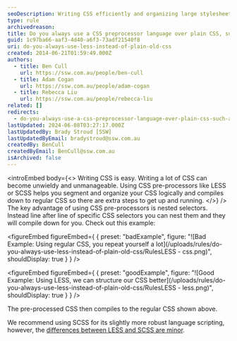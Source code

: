 ```yaml
---
seoDescription: Writing CSS efficiently and organizing large stylesheets becomes manageable with CSS pre-processors like LESS or SCSS.
type: rule
archivedreason:
title: Do you always use a CSS preprocessor language over plain CSS, such as LESS or SCSS?
guid: 1c97ba66-aaf3-4d40-a6f3-73adf21540f8
uri: do-you-always-use-less-instead-of-plain-old-css
created: 2014-06-21T01:59:49.000Z
authors:
  - title: Ben Cull
    url: https://ssw.com.au/people/ben-cull
  - title: Adam Cogan
    url: https://ssw.com.au/people/adam-cogan
  - title: Rebecca Liu
    url: https://ssw.com.au/people/rebecca-liu
related: []
redirects:
  - do-you-always-use-a-css-preprocessor-language-over-plain-css-such-as-less-or-scss
lastUpdated: 2024-06-08T03:27:17.000Z
lastUpdatedBy: Brady Stroud [SSW]
lastUpdatedByEmail: bradystroud@ssw.com.au
createdBy: BenCull
createdByEmail: BenCull@ssw.com.au
isArchived: false
---
```


<introEmbed
  body={<>
Writing CSS is easy. Writing a lot of CSS can become unwieldy and unmanageable. Using CSS pre-processors like LESS or SCSS helps you segment and organize your CSS logically and compiles down to regular CSS so there are extra steps to get up and running.
  </>}
/>
The key advantage of using CSS pre-processors is nested selectors. Instead line after line of specific CSS selectors you can nest them and they will compile down for you. Check out this example:

<figureEmbed figureEmbed={ {
  preset: "badExample",
  figure: "![Bad Example: Using regular CSS, you repeat yourself a lot](/uploads/rules/do-you-always-use-less-instead-of-plain-old-css/RulesLESS - css.png)",
  shouldDisplay: true
} } />


<figureEmbed figureEmbed={ {
  preset: "goodExample",
  figure: "![Good Example: Using LESS, we can structure our CSS better](/uploads/rules/do-you-always-use-less-instead-of-plain-old-css/RulesLESS - less.png)",
  shouldDisplay: true
} } />


The pre-processed CSS then compiles to the regular CSS shown above.

We recommend using SCSS for its slightly more robust language scripting, however, the [differences between LESS and SCSS are minor](https://css-tricks.com/sass-vs-less/).
